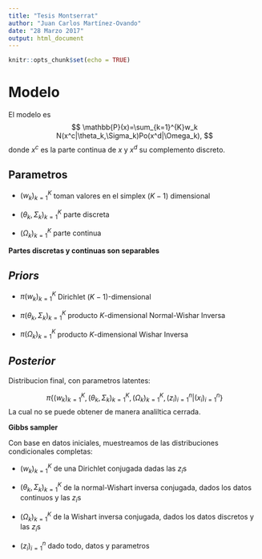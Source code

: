 ---
title: "Tesis Montserrat"
author: "Juan Carlos Martínez-Ovando"
date: "28 Marzo 2017"
output: html_document
---

```{r setup, include=FALSE}
knitr::opts_chunk$set(echo = TRUE)
```

# Modelo

El modelo es
$$
\mathbb{P}(x)=\sum_{k=1}^{K}w_k N(x^c|\theta_k,\Sigma_k)Po(x^d|\Omega_k),
$$
donde $x^c$ es la parte continua de $x$ y $x^d$ su complemento discreto.

## Parametros

* $(w_k)_{k=1}^{K}$ toman valores en el simplex $(K-1)$ dimensional

* $(\theta_k,\Sigma_k)_{k=1}^{K}$ parte discreta

* $(\Omega_k)_{k=1}^{K}$ parte continua

**Partes discretas y continuas son separables**

## *Priors*

* $\pi(w_k)_{k=1}^{K}$ Dirichlet $(K-1)$-dimensional

* $\pi(\theta_k,\Sigma_k)_{k=1}^{K}$ producto $K$-dimensional Normal-Wishar Inversa

* $\pi(\Omega_k)_{k=1}^{K}$ producto $K$-dimensional Wishar Inversa

## *Posterior*

Distribucion final, con parametros latentes:

$$
\pi\left\{(w_k)_{k=1}^{K},(\theta_k,\Sigma_k)_{k=1}^{K}, (\Omega_k)_{k=1}^{K}, (z_i)_{i=1}^{n}| (x_i)_{i=1}^{n}\right\}
$$
La cual no se puede obtener de manera analiltica cerrada.

**Gibbs sampler**

Con base en datos iniciales, muestreamos de las distribuciones condicionales completas:

* $(w_k)_{k=1}^{K}$ de una Dirichlet conjugada dadas las $z_i$s

* $(\theta_k,\Sigma_k)_{k=1}^{K}$ de la normal-Wishart inversa conjugada, dados los datos continuos y las $z_i$s

* $(\Omega_k)_{k=1}^{K}$ de la Wishart inversa conjugada,  dados los datos discretos y las $z_i$s

* $(z_i)_{i=1}^{n}$ dado todo, datos y parametros
